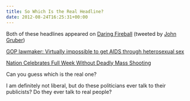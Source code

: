 ```yaml
---
title: So Which Is the Real Headline?
date: 2012-08-24T16:25:31+00:00
---
```

Both of these headlines appeared on <a href="http://daringfireball.net/" target="_blank">Daring Fireball</a> (tweeted by <a href="http://twitter.com/gruber" target="_blank" >John Gruber</a>)

<a href="http://daringfireball.net/linked/2012/08/24/virtually-impossible" target="_blank">GOP lawmaker: Virtually impossible to get AIDS through heterosexual sex</a>

<a href="http://daringfireball.net/linked/2012/08/24/onion-shooting" target="_blank">Nation Celebrates Full Week Without Deadly Mass Shooting</a>

Can you guess which is the real one?

I am definitely not liberal, but do these politicians ever talk to their publicists? Do they ever talk to real people?
